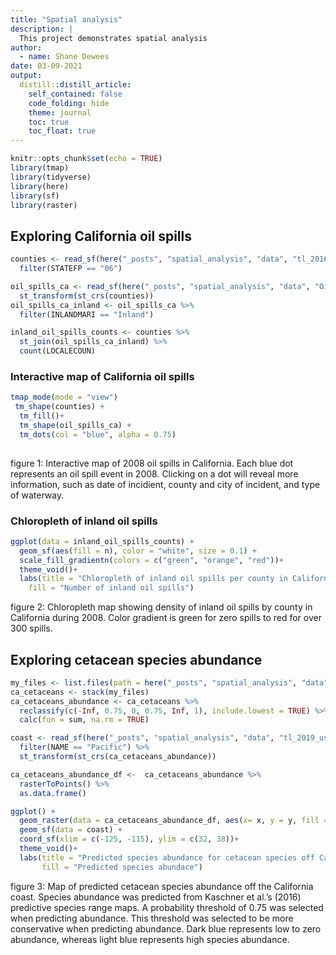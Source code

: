 ```yaml
---
title: "Spatial analysis"
description: |
  This project demonstrates spatial analysis
author:
  - name: Shane Dewees
date: 03-09-2021
output:
  distill::distill_article:
    self_contained: false
    code_folding: hide
    theme: journal
    toc: true
    toc_float: true
---
```


```r
knitr::opts_chunk$set(echo = TRUE)
library(tmap)
library(tidyverse)
library(here)
library(sf)
library(raster)
```

## Exploring California oil spills {.tabset .tabset-fade .tabset-pills}

```r
counties <- read_sf(here("_posts", "spatial_analysis", "data", "tl_2016_us_county", "tl_2016_us_county.shp")) %>% 
  filter(STATEFP == "06")

oil_spills_ca <- read_sf(here("_posts", "spatial_analysis", "data", "Oil_Spill_Incident_Tracking_%5Bds394%5D-shp", "Oil_Spill_Incident_Tracking_%5Bds394%5D.shp" )) %>% 
  st_transform(st_crs(counties))
oil_spills_ca_inland <- oil_spills_ca %>% 
  filter(INLANDMARI == "Inland")

inland_oil_spills_counts <- counties %>% 
  st_join(oil_spills_ca_inland) %>% 
  count(LOCALECOUN)


```

### Interactive map of California oil spills

```r
tmap_mode(mode = "view")
 tm_shape(counties) +
  tm_fill()+
  tm_shape(oil_spills_ca) +
  tm_dots(col = "blue", alpha = 0.75)
 
```

figure 1: Interactive map of 2008 oil spills in California. Each blue dot represents an oil spill event in 2008. Clicking on a dot will reveal more information, such as  date of incidient, county and city of incident, and type of waterway. 

### Chloropleth of inland oil spills

```r
ggplot(data = inland_oil_spills_counts) +
  geom_sf(aes(fill = n), color = "white", size = 0.1) +
  scale_fill_gradientn(colors = c("green", "orange", "red"))+
  theme_void()+
  labs(title = "Chloropleth of inland oil spills per county in California",
    fill = "Number of inland oil spills")
```

figure 2: Chloropleth map showing density of inland oil spills by county in California during 2008. Color gradient is green for zero spills to red for over 300 spills. 

## Exploring cetacean species abundance

```r
my_files <- list.files(path = here("_posts", "spatial_analysis", "data", "ca_cetaceans"), full.names = TRUE, pattern = ".tif")
ca_cetaceans <- stack(my_files) 
ca_cetaceans_abundance <- ca_cetaceans %>% 
  reclassify(c(-Inf, 0.75, 0, 0.75, Inf, 1), include.lowest = TRUE) %>% 
  calc(fun = sum, na.rm = TRUE)

coast <- read_sf(here("_posts", "spatial_analysis", "data", "tl_2019_us_coastline", "tl_2019_us_coastline.shp")) %>%
  filter(NAME == "Pacific") %>% 
  st_transform(st_crs(ca_cetaceans_abundance))
```

```r
ca_cetaceans_abundance_df <-  ca_cetaceans_abundance %>% 
  rasterToPoints() %>% 
  as.data.frame()

ggplot() +
  geom_raster(data = ca_cetaceans_abundance_df, aes(x= x, y = y, fill = layer)) +
  geom_sf(data = coast) +
  coord_sf(xlim = c(-125, -115), ylim = c(32, 38))+
  theme_void()+
  labs(title = "Predicted species abundance for cetacean species off California coast", 
       fill = "Predicted species abundace")
```

figure 3: Map of predicted cetacean species abundance off the California coast. Species abundance was predicted from Kaschner et al.'s (2016) predictive species range maps. A probability threshold of 0.75 was selected when predicting abundance. This threshold was selected to be more conservative when predicting abundance. Dark blue represents low to zero abundance, whereas light blue represents high species abundance.  
